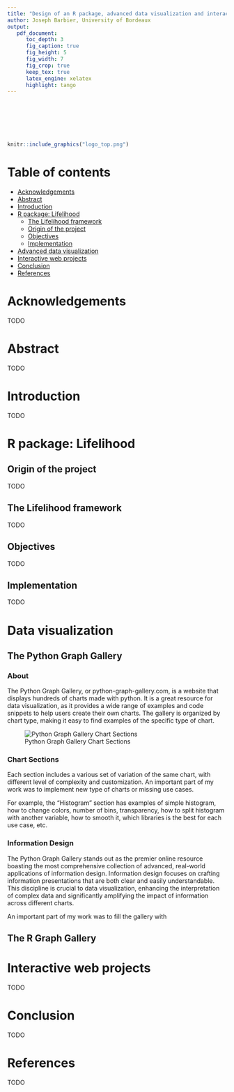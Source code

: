 ```yaml
---
title: "Design of an R package, advanced data visualization and interactive web projects"
author: Joseph Barbier, University of Bordeaux
output:
   pdf_document:
      toc_depth: 3
      fig_caption: true
      fig_height: 5
      fig_width: 7
      fig_crop: true
      keep_tex: true
      latex_engine: xelatex
      highlight: tango
---
```



\

\

\

```r
knitr::include_graphics("logo_top.png")
```

\newpage

# Table of contents \

- [Acknowledgements](#acknowledgements) \
- [Abstract](#abstract) \
- [Introduction](#introduction) \
- [R package: Lifelihood](#r-package-lifelihood)
   - [The Lifelihood framework](#the-lifelihood-framework)
   - [Origin of the project](#origin-of-the-project)
   - [Objectives](#objectives)
   - [Implementation](#implementation) \
- [Advanced data visualization](#advanced-data-visualization) \
- [Interactive web projects](#interactive-web-projects) \
- [Conclusion](#conclusion) \
- [References](#references)

\newpage

# Acknowledgements

TODO

\newpage

# Abstract

TODO

\newpage

# Introduction

TODO

\newpage

# R package: Lifelihood

## Origin of the project

TODO

## The Lifelihood framework

TODO

## Objectives

TODO

## Implementation

TODO

\newpage

# Data visualization

## The Python Graph Gallery

### About

The Python Graph Gallery, or python-graph-gallery.com, is a website that displays hundreds of charts made with python. It is a great resource for data visualization, as it provides a wide range of examples and code snippets to help users create their own charts. The gallery is organized by chart type, making it easy to find examples of the specific type of chart.

![Python Graph Gallery Chart Sections](python_gallery.png)

### Chart Sections

Each section includes a various set of variation of the same chart, with different level of complexity and customization. An important part of my work was to implement new type of charts or missing use cases.

For example, the "Histogram" section has examples of simple histogram, how to change colors, number of bins, transparency, how to split histogram with another variable, how to smooth it, which libraries is the best for each use case, etc.

### Information Design

The Python Graph Gallery stands out as the premier online resource boasting the most comprehensive collection of advanced, real-world applications of information design. Information design focuses on crafting information presentations that are both clear and easily understandable. This discipline is crucial to data visualization, enhancing the interpretation of complex data and significantly amplifying the impact of information across different charts.

An important part of my work was to fill the gallery with 


## The R Graph Gallery

\newpage

# Interactive web projects

TODO

\newpage

# Conclusion

TODO

\newpage

# References

TODO